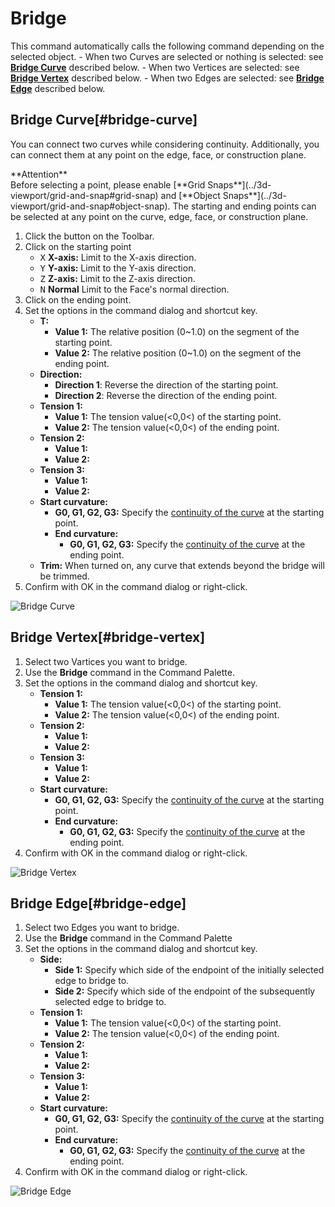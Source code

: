 
# Bridge

<Reference shortcut="" command="Bridge" button="" />

This command automatically calls the following command depending on the selected object.
     - When two Curves are selected or nothing is selected: see [**Bridge Curve**](#bridge-curve) described below.
     - When two Vertices are selected: see [**Bridge Vertex**](#bridge-vertex) described below.
     - When two Edges are selected: see [**Bridge Edge**](#bridge-edge) described below.

## Bridge Curve[#bridge-curve]

You can connect two curves while considering continuity. Additionally, you can connect them at any point on the edge, face, or construction plane.

<Callout emoji="❗">
    **Attention**<br />
Before selecting a point, please enable [**Grid Snaps**](../3d-viewport/grid-and-snap#grid-snap) and [**Object Snaps**](../3d-viewport/grid-and-snap#object-snap).
</Callout>
<Callout type="info" emoji="ℹ️">
The starting and ending points can be selected at any point on the curve, edge, face, or construction plane.
</Callout>

1. Click the button <ButtonIcon type="button-bridge-curve" /> on the Toolbar.
2. Click on the starting point
   - <kbd>X</kbd> **X-axis:** Limit to the X-axis direction.
   - <kbd>Y</kbd> **Y-axis:** Limit to the Y-axis direction.
   - <kbd>Z</kbd> **Z-axis:** Limit to the Z-axis direction.
   - <kbd>N</kbd> **Normal** Limit to the Face's normal direction.  
3. Click on the ending point.  
4. Set the options in the command dialog and shortcut key.
   - **T:**
        - **Value 1:** The relative position (0~1.0) on the segment of the starting point.
        - **Value 2:** The relative position (0~1.0) on the segment of the ending point.
   - **Direction:** 
        - **Direction 1**: Reverse the direction of the starting point.
        - **Direction 2**: Reverse the direction of the ending point.
   - **Tension 1:**
        - **Value 1:** The tension value(\<0,0\<) of the starting point.
        - **Value 2:** The tension value(\<0,0\<) of the ending point.
   - **Tension 2:**
        - **Value 1:** 
        - **Value 2:**
   - **Tension 3:**
        - **Value 1:**
        - **Value 2:**
   - **Start curvature:**
        - **G0, G1, G2, G3:** Specify the [continuity of the curve](../cad-essentials/continuity-curve-and-surface) at the starting point.
     -  **End curvature:**
        - **G0, G1, G2, G3:** Specify the [continuity of the curve](../cad-essentials/continuity-curve-and-surface) at the ending point.      
   - **Trim:** When turned on, any curve that extends beyond the bridge will be trimmed.
4. Confirm with OK in the command dialog or right-click.

![Bridge Curve](/img/bridge-curve.gif)

## Bridge Vertex[#bridge-vertex]

1. Select two Vartices you want to bridge.
2. Use the **Bridge**  command in the Command Palette.
3. Set the options in the command dialog and shortcut key. 
   - **Tension 1:**
        - **Value 1:** The tension value(\<0,0\<) of the starting point.
        - **Value 2:** The tension value(\<0,0\<) of the ending point.
   - **Tension 2:**
        - **Value 1:** 
        - **Value 2:**
   - **Tension 3:**
        - **Value 1:** 
        - **Value 2:**
   - **Start curvature:**
        - **G0, G1, G2, G3:** Specify the [continuity of the curve](../cad-essentials/continuity-curve-and-surface) at the starting point.
     -  **End curvature:**
        - **G0, G1, G2, G3:** Specify the [continuity of the curve](../cad-essentials/continuity-curve-and-surface) at the ending point.  
4. Confirm with OK in the command dialog or right-click.

![Bridge Vertex](/img/bridge-vertex.gif)

## Bridge Edge[#bridge-edge]

1. Select two Edges you want to bridge.
2. Use the **Bridge** command in the Command Palette
3. Set the options in the command dialog and shortcut key.
   - **Side:** 
        - **Side 1:** Specify which side of the endpoint of the initially selected edge to bridge to.
        - **Side 2:** Specify which side of the endpoint of the subsequently selected edge to bridge to.
   - **Tension 1:**
        - **Value 1:** The tension value(\<0,0\<) of the starting point.
        - **Value 2:** The tension value(\<0,0\<) of the ending point.
   - **Tension 2:**
        - **Value 1:** 
        - **Value 2:**
   - **Tension 3:**
        - **Value 1:** 
        - **Value 2:**
   - **Start curvature:**
        - **G0, G1, G2, G3:** Specify the [continuity of the curve](../cad-essentials/continuity-curve-and-surface) at the starting point.
     -  **End curvature:**
        - **G0, G1, G2, G3:** Specify the [continuity of the curve](../cad-essentials/continuity-curve-and-surface) at the ending point.    
4. Confirm with OK in the command dialog or right-click.

![Bridge Edge](/img/bridge-edge.gif)




